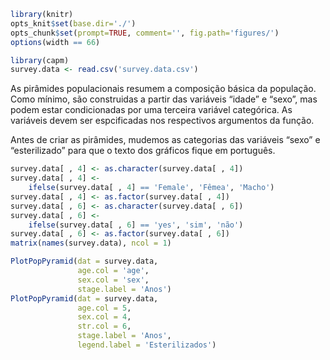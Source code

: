 ```r
library(knitr)
opts_knit$set(base.dir='./')
opts_chunk$set(prompt=TRUE, comment='', fig.path='figures/')
options(width == 66)
```

```r
library(capm)
survey.data <- read.csv('survey.data.csv')
```

As pirâmides populacionais resumem a composição básica da população. Como mínimo, são construidas a partir das variáveis "idade" e "sexo", mas podem estar condicionadas por uma terceira variável categórica. As variáveis devem ser espcificadas nos respectivos argumentos da função.  

Antes de criar as pirâmides, mudemos as categorias das variáveis "sexo" e "esterilizado" para que o texto dos gráficos fique em português.

```r
survey.data[ , 4] <- as.character(survey.data[ , 4])
survey.data[ , 4] <-
    ifelse(survey.data[ , 4] == 'Female', 'Fêmea', 'Macho')
survey.data[ , 4] <- as.factor(survey.data[ , 4])
survey.data[ , 6] <- as.character(survey.data[ , 6])
survey.data[ , 6] <-
    ifelse(survey.data[ , 6] == 'yes', 'sim', 'não')
survey.data[ , 6] <- as.factor(survey.data[ , 6])
matrix(names(survey.data), ncol = 1)
```

```r
PlotPopPyramid(dat = survey.data,
               age.col = 'age',
               sex.col = 'sex',
               stage.label = 'Anos')
PlotPopPyramid(dat = survey.data,
               age.col = 5,
               sex.col = 4,
               str.col = 6,
               stage.label = 'Anos',
               legend.label = 'Esterilizados')
```


